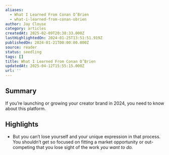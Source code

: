 ```yaml
---
aliases:
  - What I Learned From Conan O’Brien
  - what-i-learned-from-conan-obrien
author: Jay Clouse
category: articles
createdAt: 2025-02-09T20:38:33.000Z
lastHighlightedOn: 2024-01-25T13:51:51.919Z
publishedOn: 2024-01-21T00:00:00.000Z
source: reader
status: seedling
tags: []
title: What I Learned From Conan O’Brien
updatedAt: 2025-04-12T15:55:15.000Z
url: ''
---
```

## Summary

If you’re launching or growing your creator brand in 2024, you need to know about this platform.

## Highlights

- But you can’t lose yourself and your unique expression in that process. You shouldn’t get so focused on fitting a market opportunity or out-competing that you lose sight of the work _you want to do._

